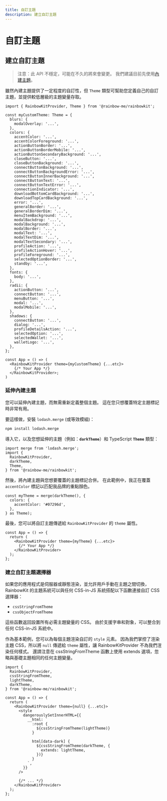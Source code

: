 ```yaml
---
title: 自訂主題
description: 建立自訂主題
---
```


# 自訂主題

## 建立自訂主題

> 注意：此 API 不穩定，可能在不久的將來會變更。 我們建議目前先使用[內建主題](/docs/theming)。

雖然內建主題提供了一定程度的自訂性，但 `Theme` 類型可幫助您定義自己的自訂主題，並提供較低層級的主題變量存取。

```tsx
import { RainbowKitProvider, Theme } from '@rainbow-me/rainbowkit';

const myCustomTheme: Theme = {
  blurs: {
    modalOverlay: '...',
  },
  colors: {
    accentColor: '...',
    accentColorForeground: '...',
    actionButtonBorder: '...',
    actionButtonBorderMobile: '...',
    actionButtonSecondaryBackground: '...',
    closeButton: '...',
    closeButtonBackground: '...',
    connectButtonBackground: '...',
    connectButtonBackgroundError: '...',
    connectButtonInnerBackground: '...',
    connectButtonText: '...',
    connectButtonTextError: '...',
    connectionIndicator: '...',
    downloadBottomCardBackground: '...',
    downloadTopCardBackground: '...',
    error: '...',
    generalBorder: '...',
    generalBorderDim: '...',
    menuItemBackground: '...',
    modalBackdrop: '...',
    modalBackground: '...',
    modalBorder: '...',
    modalText: '...',
    modalTextDim: '...',
    modalTextSecondary: '...',
    profileAction: '...',
    profileActionHover: '...',
    profileForeground: '...',
    selectedOptionBorder: '...',
    standby: '...',
  },
  fonts: {
    body: '...',
  },
  radii: {
    actionButton: '...',
    connectButton: '...',
    menuButton: '...',
    modal: '...',
    modalMobile: '...',
  },
  shadows: {
    connectButton: '...',
    dialog: '...',
    profileDetailsAction: '...',
    selectedOption: '...',
    selectedWallet: '...',
    walletLogo: '...',
  },
};

const App = () => (
  <RainbowKitProvider theme={myCustomTheme} {...etc}>
    {/* Your App */}
  </RainbowKitProvider>;
)
```

### 延伸內建主題

您可以延伸內建主題，而無需重新定義整個主題。 這在您只想覆蓋特定主題標記時非常有用。

要這樣做，安裝 `lodash.merge` (或等效模組)：

```bash
npm install lodash.merge
```

導入它，以及您想延伸的主題（例如：<b>`darkTheme`</b>）和 TypeScript <b>`Theme`</b> 類型：

```tsx
import merge from 'lodash.merge';
import {
  RainbowKitProvider,
  darkTheme,
  Theme,
} from '@rainbow-me/rainbowkit';
```

然後，將內建主題與您想要覆蓋的主題標記合併。 在此範例中，我正在覆蓋 `accentColor` 標記以匹配我品牌的重點顏色。

```tsx
const myTheme = merge(darkTheme(), {
  colors: {
    accentColor: '#07296d',
  },
} as Theme);
```

最後，您可以將自訂主題傳遞給 `RainbowKitProvider` 的 `theme` 屬性。

```tsx
const App = () => {
  return (
    <RainbowKitProvider theme={myTheme} {...etc}>
      {/* Your App */}
    </RainbowKitProvider>
  );
};
```

### 建立自訂主題選擇器

如果您的應用程式是伺服器或靜態渲染，並允許用戶手動在主題之間切換，RainbowKit 的主題系統可以與任何 CSS-in-JS 系統搭配以下函數連接自訂 CSS 選擇器：

- `cssStringFromTheme`
- `cssObjectFromTheme`

這些函數返回設置所有必需主題變量的 CSS。 由於支援字串和對象，可以整合到任何 CSS-in-JS 系統中。

作為基本範例，您可以為每個主題渲染自訂的 `style` 元素。 因為我們掌控了渲染主題 CSS，所以將 `null` 傳遞給 `theme` 屬性，讓 RainbowKitProvider 不為我們渲染任何樣式。 還請注意在 cssStringFromTheme 函數上使用 extends 選項，忽略與基礎主題相同的任何主題變量。

```tsx
import {
  RainbowKitProvider,
  cssStringFromTheme,
  lightTheme,
  darkTheme,
} from '@rainbow-me/rainbowkit';

const App = () => {
  return (
    <RainbowKitProvider theme={null} {...etc}>
      <style
        dangerouslySetInnerHTML={{
          __html: `
            :root {
              ${cssStringFromTheme(lightTheme)}
            }

            html[data-dark] {
              ${cssStringFromTheme(darkTheme, {
                extends: lightTheme,
              })}
            }
          `,
        }}
      />

      {/* ... */}
    </RainbowKitProvider>
  );
};
```
